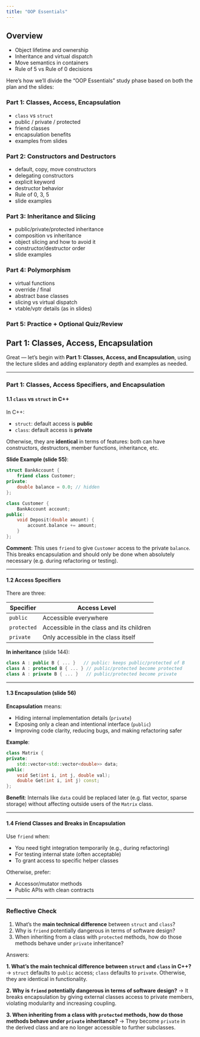 ```yaml
---
title: "OOP Essentials"
---
```


## Overview

* Object lifetime and ownership
* Inheritance and virtual dispatch
* Move semantics in containers
* Rule of 5 vs Rule of 0 decisions

Here’s how we’ll divide the “OOP Essentials” study phase based on both the plan and the slides:

### Part 1: Classes, Access, Encapsulation

* `class` vs `struct`
* public / private / protected
* friend classes
* encapsulation benefits
* examples from slides

### Part 2: Constructors and Destructors

* default, copy, move constructors
* delegating constructors
* explicit keyword
* destructor behavior
* Rule of 0, 3, 5
* slide examples

### Part 3: Inheritance and Slicing

* public/private/protected inheritance
* composition vs inheritance
* object slicing and how to avoid it
* constructor/destructor order
* slide examples

### Part 4: Polymorphism

* virtual functions
* override / final
* abstract base classes
* slicing vs virtual dispatch
* vtable/vptr details (as in slides)

### Part 5: Practice + Optional Quiz/Review

## Part 1: Classes, Access, Encapsulation

Great — let’s begin with **Part 1: Classes, Access, and Encapsulation**, using the lecture slides and adding explanatory depth and examples as needed.

---

### Part 1: Classes, Access Specifiers, and Encapsulation

#### 1.1 `class` vs `struct` in C++

In C++:

* `struct`: default access is **public**
* `class`: default access is **private**

Otherwise, they are **identical** in terms of features: both can have constructors, destructors, member functions, inheritance, etc.

**Slide Example (slide 55)**:

```cpp
struct BankAccount {
    friend class Customer;
private:
    double balance = 0.0; // hidden
};
```

```cpp
class Customer {
    BankAccount account;
public:
    void Deposit(double amount) {
        account.balance += amount;
    }
};
```

**Comment**: This uses `friend` to give `Customer` access to the private `balance`. This breaks encapsulation and should only be done when absolutely necessary (e.g. during refactoring or testing).

---

#### 1.2 Access Specifiers

There are three:

| Specifier   | Access Level                             |
| ----------- | ---------------------------------------- |
| `public`    | Accessible everywhere                    |
| `protected` | Accessible in the class and its children |
| `private`   | Only accessible in the class itself      |

**In inheritance** (slide 144):

```cpp
class A : public B { ... }   // public: keeps public/protected of B
class A : protected B { ... } // public/protected become protected
class A : private B { ... }   // public/protected become private
```

---

#### 1.3 Encapsulation (slide 56)

**Encapsulation** means:

* Hiding internal implementation details (`private`)
* Exposing only a clean and intentional interface (`public`)
* Improving code clarity, reducing bugs, and making refactoring safer

**Example**:

```cpp
class Matrix {
private:
    std::vector<std::vector<double>> data;
public:
    void Set(int i, int j, double val);
    double Get(int i, int j) const;
};
```

**Benefit**: Internals like `data` could be replaced later (e.g. flat vector, sparse storage) without affecting outside users of the `Matrix` class.

---

#### 1.4 Friend Classes and Breaks in Encapsulation

Use `friend` when:

* You need tight integration temporarily (e.g., during refactoring)
* For testing internal state (often acceptable)
* To grant access to specific helper classes

Otherwise, prefer:

* Accessor/mutator methods
* Public APIs with clean contracts

---

### Reflective Check

1. What’s the **main technical difference** between `struct` and `class`?
2. Why is `friend` potentially dangerous in terms of software design?
3. When inheriting from a class with `protected` methods, how do those methods behave under `private` inheritance?

Answers:

**1. What’s the main technical difference between `struct` and `class` in C++?**
→ `struct` defaults to `public` access; `class` defaults to `private`. Otherwise, they are identical in functionality.

**2. Why is `friend` potentially dangerous in terms of software design?**
→ It breaks encapsulation by giving external classes access to private members, violating modularity and increasing coupling.

**3. When inheriting from a class with `protected` methods, how do those methods behave under `private` inheritance?**
→ They become `private` in the derived class and are no longer accessible to further subclasses.


